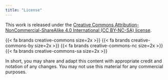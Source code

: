 ```yaml
---
title: "License"
---
```


This work is released under the [Creative Commons Attribution-NonCommercial-ShareAlike 4.0 International (CC BY-NC-SA) license](https://creativecommons.org/licenses/by-nc-sa/4.0/).

{{< fa brands creative-commons size=2x >}} {{< fa brands creative-commons-by size=2x >}} {{< fa brands creative-commons-nc size=2x >}} {{< fa brands creative-commons-sa size=2x >}}

In short, you may share and adapt this content with appropriate credit and notation of any changes. You may not use this material for any commercial purposes.
